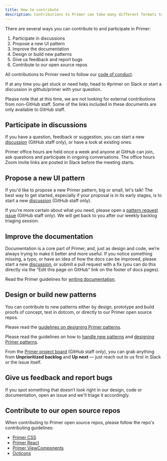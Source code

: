 ```yaml
---
title: How to contribute
description: Contributions to Primer can take many different formats to align with your skills and available time.
---
```


There are several ways you can contribute to and participate in Primer:

1. Participate in discussions
2. Propose a new UI pattern
3. Improve the documentation
4. Design or build new patterns
5. Give us feedback and report bugs
6. Contribute to our open source repos

All contributions to Primer need to follow our [code of conduct](https://github.com/github/primer/blob/main/CODE_OF_CONDUCT.md).

If at any time you get stuck or need help, head to #primer on Slack or start a discussion in github/primer with your question.

<Note>
  Please note that at this time, we are not looking for external contributions from non-GitHub staff. Some of the links
  included in these documents are only available to GitHub staff.
</Note>

## Participate in discussions

If you have a question, feedback or suggestion, you can start a new [discussion](https://github.com/github/primer/discussions) (GitHub staff only), or have a look at existing ones.

Primer office hours are held once a week and anyone at GitHub can join, ask questions and participate in ongoing conversations. The office hours Zoom invite links are posted in Slack before the meeting starts.

## Propose a new UI pattern

If you'd like to propose a new Primer pattern, big or small, let's talk! The best way to get started, especially if your proposal is in its early stages, is to start a new [discussion](https://github.com/github/primer/discussions) (GitHub staff only).

If you're more certain about what you need, please open a [pattern request issue](https://github.com/github/primer/issues/new?assignees=&labels=type%3A+request&template=0-request.md&title=%5BRequest%5D+) (GitHub staff only). We will get back to you after our weekly backlog triaging session.

## Improve the documentation

Documentation is a core part of Primer, and, just as design and code, we’re always trying to make it better and more useful. If you notice something missing, a typo, or have an idea of how the docs can be improved, please start a new [discussion](https://github.com/github/primer/discussions), or submit a pull request with a fix (you can do this directly via the “Edit this page on GitHub” link on the footer of docs pages).

Read the Primer guidelines for [writing documentation](https://primer.style/contribute/documentation).

## Design or build new patterns

You can contribute to new patterns either by design, prototype and build proofs of concept, test in dotcom, or directly to our Primer open source repos.

Please read the [guidelines on designing Primer patterns](https://primer.style/contribute/design).

Please read the guidelines on how to [handle new patterns](/guides/contribute/handling-new-patterns)<!-- TODO: uncomment this once this page exists [adding new components](/guides/contribute/adding-new-components)--> and [designing Primer patterns](/guides/contribute/design).

From the [Primer project board](https://github.com/orgs/github/projects/2759) (GitHub staff only), you can grab anything from **Unprioritized backlog** and **Up next** — just reach out to us first in Slack or the issue itself.

## Give us feedback and report bugs

If you spot something that doesn’t look right in our design, code or documentation, open an issue and we'll triage it accordingly.

## Contribute to our open source repos

When contributing to Primer open source repos, please follow the repo's contributing guidelines:

- [Primer CSS](https://github.com/primer/css/blob/main/CONTRIBUTING.md)
- [Primer React](https://github.com/primer/react/blob/main/contributor-docs/CONTRIBUTING.md)
- [Primer ViewComponents](https://primer.style/view-components/contributing)
- [Octicons](https://github.com/primer/octicons/blob/main/CONTRIBUTING.md)
